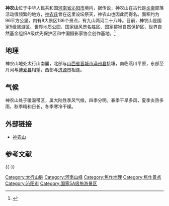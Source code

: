 {{Infobox mountain
| Name             = 神农山
| Photo            =
| Photo size       = 
| Caption          = 
| Elevation        = 1028米
| Location         =[[河南省|河南省]][[沁阳市|沁阳市]]
| Range            = [[太行山|太行山]]
| Prominence       = 
| Parent peak      = 紫金峰
| Coordinates      = 
| Topographic map  = 
| Type             = 
| Volcanic_Arc/Belt= 
| Age              = 
| Last eruption    = 
| First ascent     = 
| Easiest route    = 
| Grid_ref_UK      = 
| Grid_ref_Ireland = 
| Listing          = 
| Translation      = 
| Language         = 
| Pronunciation    = 
| pushpin_map = China
| pushpin_map_caption = 神农山在中國大陆的位置
|latd=35 |latm=12 |lats=24.91 |latNS=N
|longd=112 |longm=49 |longs=6.54 |longEW=E
}}
'''神农山'''位于中华人民共和国[[河南省|河南省]][[沁阳市|沁阳市]]境内，据传说，神农山在古代是[[炎帝|炎帝]]部落活动很频繁的地方，[[神农氏|神农氏]]曾在这里设坛祭天，神农山也因此而得名。面积约为96平方公里，内有8大景区136个景点，有九山两河二十八峰。目前，神农山是国家5级旅游区、世界地质公园、国家级风景名胜区、国家猕猴自然保护区、世界自然基金组织A级优先保护区和中国摄影家协会创作基地。<ref>{{cite web|url=http://www.sns.cn/jqjianjie.asp|title=神农山风景区简介|access-date=2011-01-22|archive-url=https://web.archive.org/web/20110306181840/http://www.sns.cn/jqjianjie.asp|archive-date=2011-03-06|dead-url=yes}}</ref>
==地理==
神农山地处太行山南麓，北部与[[山西省|山西省]][[晋城市|晋城市]][[泽州县|泽州县]]接壤，南临燕川平原，东部至丹河与[[博爱县|博爱县]]相望，西部与[[济源市|济源市]]相连。
==气候==
神农山处于暖温带区，属大陆性季风气候，四季分明。春季干旱多风，夏季炎热多雨，秋季晴和日长，冬季寒冷干燥。

==外部链接==
*[http://www.sns.cn/ 神农山] {{Wayback|url=http://www.sns.cn/ |date=20210226100656 }}

==参考文献==
<div class="references-small">
<references></references>
</div>
{{-}}
{{焦作旅游资源}}
{{国家5A旅游景区}}

{{DEFAULTSORT:Shennong Shan}}
[[Category:太行山脉|Category:太行山脉]]
[[Category:河南山峰|Category:河南山峰]]
[[Category:焦作地理|Category:焦作地理]]
[[Category:焦作景点|Category:焦作景点]]
[[Category:沁阳市|Category:沁阳市]]
[[Category:国家5A级旅游景区|Category:国家5A级旅游景区]]